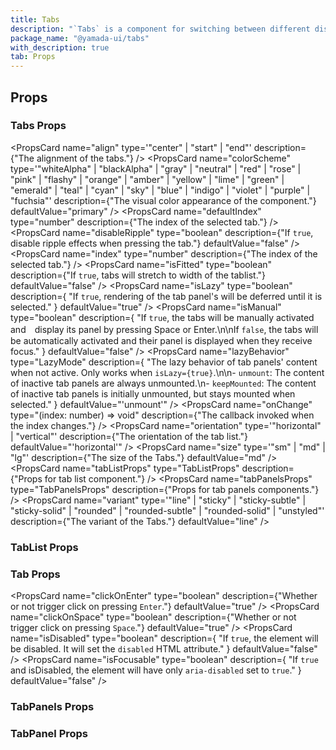 ```yaml
---
title: Tabs
description: "`Tabs` is a component for switching between different display areas."
package_name: "@yamada-ui/tabs"
with_description: true
tab: Props
---
```


## Props

### Tabs Props

<PropsCard
  name="align"
  type='"center" | "start" | "end"'
  description={"The alignment of the tabs."}
/>
<PropsCard
  name="colorScheme"
  type='"whiteAlpha" | "blackAlpha" | "gray" | "neutral" | "red" | "rose" | "pink" | "flashy" | "orange" | "amber" | "yellow" | "lime" | "green" | "emerald" | "teal" | "cyan" | "sky" | "blue" | "indigo" | "violet" | "purple" | "fuchsia"'
  description={"The visual color appearance of the component."}
  defaultValue="primary"
/>
<PropsCard
  name="defaultIndex"
  type="number"
  description={"The index of the selected tab."}
/>
<PropsCard
  name="disableRipple"
  type="boolean"
  description={"If `true`, disable ripple effects when pressing the tab."}
  defaultValue="false"
/>
<PropsCard
  name="index"
  type="number"
  description={"The index of the selected tab."}
/>
<PropsCard
  name="isFitted"
  type="boolean"
  description={"If `true`, tabs will stretch to width of the tablist."}
  defaultValue="false"
/>
<PropsCard
  name="isLazy"
  type="boolean"
  description={
    "If `true`, rendering of the tab panel's will be deferred until it is selected."
  }
  defaultValue="true"
/>
<PropsCard
  name="isManual"
  type="boolean"
  description={
    "If `true`, the tabs will be manually activated and　display its panel by pressing Space or Enter.\n\nIf `false`, the tabs will be automatically activated and their panel is displayed when they receive focus."
  }
  defaultValue="false"
/>
<PropsCard
  name="lazyBehavior"
  type="LazyMode"
  description={
    "The lazy behavior of tab panels' content when not active. Only works when `isLazy={true}`.\n\n- `unmount`: The content of inactive tab panels are always unmounted.\n- `keepMounted`: The content of inactive tab panels is initially unmounted, but stays mounted when selected."
  }
  defaultValue="'unmount'"
/>
<PropsCard
  name="onChange"
  type="(index: number) => void"
  description={"The callback invoked when the index changes."}
/>
<PropsCard
  name="orientation"
  type='"horizontal" | "vertical"'
  description={"The orientation of the tab list."}
  defaultValue="'horizontal'"
/>
<PropsCard
  name="size"
  type='"sm" | "md" | "lg"'
  description={"The size of the Tabs."}
  defaultValue="md"
/>
<PropsCard
  name="tabListProps"
  type="TabListProps"
  description={"Props for tab list component."}
/>
<PropsCard
  name="tabPanelsProps"
  type="TabPanelsProps"
  description={"Props for tab panels components."}
/>
<PropsCard
  name="variant"
  type='"line" | "sticky" | "sticky-subtle" | "sticky-solid" | "rounded" | "rounded-subtle" | "rounded-solid" | "unstyled"'
  description={"The variant of the Tabs."}
  defaultValue="line"
/>

### TabList Props

### Tab Props

<PropsCard
  name="clickOnEnter"
  type="boolean"
  description={"Whether or not trigger click on pressing `Enter`."}
  defaultValue="true"
/>
<PropsCard
  name="clickOnSpace"
  type="boolean"
  description={"Whether or not trigger click on pressing `Space`."}
  defaultValue="true"
/>
<PropsCard
  name="isDisabled"
  type="boolean"
  description={
    "If `true`, the element will be disabled. It will set the `disabled` HTML attribute."
  }
  defaultValue="false"
/>
<PropsCard
  name="isFocusable"
  type="boolean"
  description={
    "If `true` and isDisabled, the element will have only `aria-disabled` set to `true`."
  }
  defaultValue="false"
/>

### TabPanels Props

### TabPanel Props
